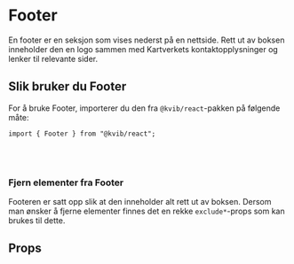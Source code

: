 
<Meta of={FooterStories} />

<DocsContainer>

# Footer

En footer er en seksjon som vises nederst på en nettside. Rett ut av boksen inneholder den en logo sammen med Kartverkets kontaktopplysninger og lenker til relevante sider.

<Canvas of={FooterStories.Preview} sourceState="hidden" />

<Feedback components="Footer" />

## Slik bruker du Footer
For å bruke Footer, importerer du den fra `@kvib/react`-pakken på følgende måte:
```tsx
import { Footer } from "@kvib/react";
```
<br/><br/>

### Fjern elementer fra Footer
Footeren er satt opp slik at den inneholder alt rett ut av boksen. Dersom man ønsker å fjerne elementer finnes det en rekke `exclude*`-props som kan brukes til dette.
<Canvas of={FooterStories.FooterNone} sourceState="hidden" />


## Props
<Canvas of={FooterStories.Preview} sourceState="hidden" />
<Controls of={FooterStories.Preview} />

</DocsContainer>

